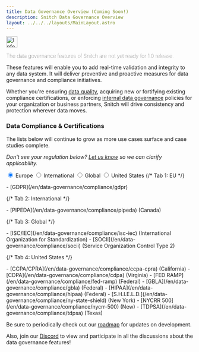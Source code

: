 ```yaml
---
title: Data Governance Overview (Coming Soon!)
description: Snitch Data Governance Overview
layout: ../../../layouts/MainLayout.astro
---
```



<Notification type="information">
  <img src={info} alt="Information" width="30px" height="30px" />
  <p style="font-weight: lighter;">The data governance features of Snitch are 
  not yet ready for 1.0 release.</p>
</Notification>

These features will enable you to add real-time validation and integrity to any 
data system. It will deliver preventive and proactive measures for data 
governance and compliance initiatives. 

Whether you're ensuring [data quality](/en/data-governance/data-quality), 
acquiring new or fortifying existing compliance certifications, or enforcing 
[internal data governance](/en/data-governance/internal-governance) policies 
for your organization or business partners, Snitch will drive consistency and 
protection wherever data moves.

### Data Compliance & Certifications

The lists below will continue to grow as more use cases surface and case 
studies complete.

_Don't see your regulation below? 
[Let us know](/en/resources-support/get-support/) so we can clarify 
applicability._

<div class="pc-tabx w-full max-w-2xl m-0">
  <input checked id="tab1" type="radio" name="pct" class="hidden peer/tab1" />
  <label
    for="tab1"
    class="font-medium text-sm leading-7 float-left py-4 px-6 border-b-2 border-purple-divider mb--4 text-white peer-checked/tab1:border-b-4 peer-checked/tab1:border-purple-bright peer-checked/tab1:font-bold"
  >
    Europe
  </label>
  <input id="tab2" type="radio" name="pct" class="hidden peer/tab2" />
  <label
    for="tab2"
    class="font-medium text-sm leading-7 float-left py-4 px-6 border-b-2 border-purple-divider mb--4 text-white peer-checked/tab2:border-b-4 peer-checked/tab2:border-purple-bright peer-checked/tab2:font-bold"
  >
    International
  </label>
  <input id="tab3" type="radio" name="pct" class="hidden peer/tab3" />
  <label
    for="tab3"
    class="font-medium text-sm leading-7 float-left py-4 px-6 border-b-2 border-purple-divider mb--4 text-white peer-checked/tab3:border-b-4 peer-checked/tab3:border-purple-bright peer-checked/tab3:font-bold"
  >
    Global
  </label>
  <input id="tab4" type="radio" name="pct" class="hidden peer/tab4" />
  <label
    for="tab4"
    class="font-medium text-sm leading-7 float-left py-4 px-6 border-b-2 border-purple-divider mb--4 text-white peer-checked/tab4:border-b-4 peer-checked/tab4:border-purple-bright peer-checked/tab4:font-bold"
  >
    United States
  </label>
{/* Tab 1: EU */}
  <div class="hidden peer-checked/tab1:block clear-both p-5 w-full">
<p>
- [GDPR](/en/data-governance/compliance/gdpr)
</p>
  </div>
{/* Tab 2: International */}
  <div class="hidden peer-checked/tab2:block clear-both p-5 w-full">
<p>
- [PIPEDA](/en/data-governance/compliance/pipeda) (Canada)
</p>
  </div>
{/* Tab 3: Global */}
  <div class="hidden peer-checked/tab3:block clear-both p-5 w-full">
<p>
- [ISC/IEC](/en/data-governance/compliance/isc-iec) (International Organization for Standardization)
- [SOCII](/en/data-governance/compliance/socii) (Service Organization Control Type 2)
</p>
  </div>
{/* Tab 4: United States */}
    <div class="hidden peer-checked/tab4:block clear-both p-5 w-full">
<p>
- [CCPA/CPRA](/en/data-governance/compliance/ccpa-cpra) (California)
- [CDPA](/en/data-governance/compliance/cdpa) (Virginia)
- [FED RAMP](/en/data-governance/compliance/fed-ramp) (Federal)
- [GBLA](/en/data-governance/compliance/gbla) (Federal)
- [HIPAA](/en/data-governance/compliance/hipaa) (Federal)
- [S.H.I.E.L.D.](/en/data-governance/compliance/ny-state-shield) (New York)
- [NYCRR 500](/en/data-governance/compliance/nycrr-500) (New)
- [TDPSA](/en/data-governance/compliance/tdpsa) (Texas)
</p>
  </div>
</div>

Be sure to periodically check out our 
[roadmap](https://github.com/orgs/streamdal/projects/1/views/9) for updates on 
development.

Also, join our [Discord](https://discord.gg/KU2k3zMB) to view and participate 
in all the discussions about the data governance features!